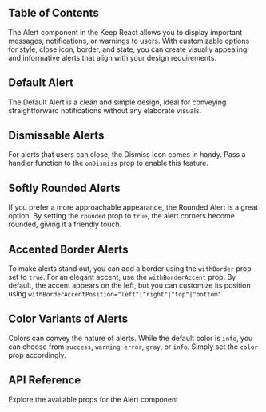 

## Table of Contents

The Alert component in the Keep React allows you to display important messages, notifications, or warnings to users. With customizable options for style, close icon, border, and state, you can create visually appealing and informative alerts that align with your design requirements.

## Default Alert

The Default Alert is a clean and simple design, ideal for conveying straightforward notifications without any elaborate visuals.

<CodePreview github="Alert" code={DefaultAlertCode}>
  <DefaultAlert />
</CodePreview>

## Dismissable Alerts

For alerts that users can close, the Dismiss Icon comes in handy. Pass a handler function to the `onDismiss` prop to enable this feature.

<CodePreview github="Alert" code={AlertWithDismissIconCode}>
  <AlertWithDismissIcon />
</CodePreview>

## Softly Rounded Alerts

If you prefer a more approachable appearance, the Rounded Alert is a great option. By setting the `rounded` prop to `true`, the alert corners become rounded, giving it a friendly touch.

<CodePreview github="Alert" code={AlertWithRoundedCode}>
  <AlertWithRounded />
</CodePreview>

## Accented Border Alerts

To make alerts stand out, you can add a border using the `withBorder` prop set to `true`. For an elegant accent, use the `withBorderAccent` prop. By default, the accent appears on the left, but you can customize its position using `withBorderAccentPosition="left"|"right"|"top"|"bottom"`.

<CodePreview github="Alert" code={AlertWithBorderAccentCode}>
  <AlertWithBorderAccent />
</CodePreview>

## Color Variants of Alerts

Colors can convey the nature of alerts. While the default color is `info`, you can choose from `success`, `warning`, `error`, `gray`, or `info`. Simply set the `color` prop accordingly.

<CodePreview github="Alert" code={AlertWithColorVariantCode}>
  <AlertWithColorVariant />
</CodePreview>

## API Reference

Explore the available props for the Alert component

<ComponentApi data={alertApiData} />
